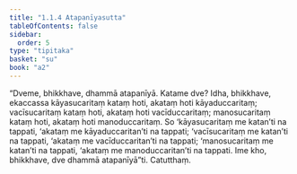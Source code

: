 ```yaml
---
title: "1.1.4 Atapanīyasutta"
tableOfContents: false
sidebar:
  order: 5
type: "tipitaka"
basket: "su"
book: "a2"
---
```



<DynamicBreadcrumb />

<Division number="4" book="a2" bookNo="15" page="51">

<Paragraph number="12" book="a2">
“Dveme, bhikkhave, dhammā atapanīyā. Katame dve? Idha, bhikkhave, ekaccassa kāyasucaritaṃ kataṃ hoti, akataṃ hoti kāyaduccaritaṃ; vacīsucaritaṃ kataṃ hoti, akataṃ hoti vacīduccaritaṃ; manosucaritaṃ kataṃ hoti, akataṃ hoti manoduccaritaṃ. So ‘kāyasucaritaṃ me katan’ti na tappati, ‘akataṃ me kāyaduccaritan’ti na tappati; ‘vacīsucaritaṃ me katan’ti na tappati, ‘akataṃ me vacīduccaritan’ti na tappati; ‘manosucaritaṃ me katan’ti na tappati, ‘akataṃ me manoduccaritan’ti na tappati. Ime kho, bhikkhave, dve dhammā atapanīyā”ti.

</Paragraph>
</Division>

<Paragraph number="13" type="center" book="a2">
Catutthaṃ.
</Paragraph>